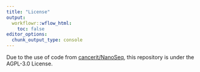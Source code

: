 ```yaml
---
title: "License"
output:
  workflowr::wflow_html:
    toc: false
editor_options:
  chunk_output_type: console
---
```


Due to the use of code from [cancerit/NanoSeq](https://github.com/cancerit/NanoSeq), this repository is under the AGPL-3.0 License. 
